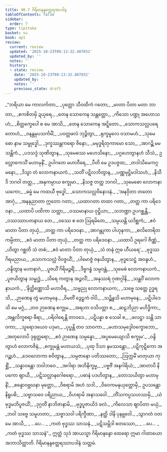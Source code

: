 ```yaml
---
title: 40.7 ဂိရိမာနန္ဒတ္ထေရအပဒါန
tableOfContents: false
sidebar:
  order: 7
type: tipitaka
basket: su
book: ap1
review:
  current: review
  updated: '2025-10-23T09:13:32.407032'
  updated_by: ''
  notes: ''
  history:
  - state: review
    date: '2025-10-23T09:13:32.407032'
    updated_by: ''
    notes: ''
    previous_state: draft
---
```



<ReviewStatus review={frontmatter.review} showDetails={true} />

<HypothesisAnnotation frontmatter={frontmatter} />

<DynamicBreadcrumb />

<Division number="419" book="ap1" e="ch" v="20" p="387">

<Paragraph number="4729" type="verses" book="ap1">
_“ဘရိယာ မေ ကာလင်္ကတာ,_  
_ပုတ္တော သီဝထိကံ ဂတော;_  
_မာတာ ပိတာ မတာ ဘာတာ,_  
_ဧကစိတမှိ ဍယှရေ._  

</Paragraph>

</Division>
<Division number="420" book="ap1" e="ch" v="20" p="387">

<Paragraph number="4730" type="verses" book="ap1">
_တေန သောကေန သန္တတ္တော,_  
_ကိသော ပဏ္ဍု အဟောသဟံ;_  
_စိတ္တက္ခေပေါ စ မေ အာသိ,_  
_တေန သောကေန အဋ္ဋိတော._  

</Paragraph>

</Division>
<Division number="421" book="ap1" e="ch" v="20" p="387">

<Paragraph number="4731" type="verses" book="ap1">
_သောကသလ္လပရေတောဟံ,_  
_ဝနန္တမုပသင်္ကမိံ;_  
_ပဝတ္တဖလံ ဘုဉ္ဇိတွာ,_  
_ရုက္ခမူလေ ဝသာမဟံ._  

</Paragraph>

</Division>
<Division number="422" book="ap1" e="ch" v="20" p="388">

<Paragraph number="4732" type="verses" book="ap1">
_သုမေဓော နာမ သမ္ဗုဒ္ဓေါ,_  
_ဒုက္ခဿန္တကရော ဇိနော;_  
_မမုဒ္ဓရိတုကာမော သော,_  
_အာဂဉ္ဆိ မမ သန္တိကံ._  

</Paragraph>

</Division>
<Division number="423" book="ap1" e="ch" v="20" p="388">

<Paragraph number="4733" type="verses" book="ap1">
_ပဒသဒ္ဒံ သုဏိတွာန,_  
_သုမေဓဿ မဟေသိနော;_  
_ပဂ္ဂဟေတွာနဟံ သီသံ,_  
ဥလ္လောကေသိံ မဟာမုနိံ._  

</Paragraph>

</Division>
<Division number="424" book="ap1" e="ch" v="20" p="388">

<Paragraph number="4734" type="verses" book="ap1">
ဥပါဂတေ မဟာဝီရေ,_  
_ပီတိ မေ ဥဒပဇ္ဇထ;_  
_တဒါသိမေကဂ္ဂမနော,_  
_ဒိသွာ တံ လောကနာယကံ._  

</Paragraph>

</Division>
<Division number="425" book="ap1" e="ch" v="20" p="388">

<Paragraph number="4735" type="verses" book="ap1">
_သတိံ ပဋိလဘိတွာန,_  
_ပဏ္ဏမုဋ္ဌိမဒါသဟံ;_  
_နိသီဒိ ဘဂဝါ တတ္ထ,_  
_အနုကမ္ပာယ စက္ခုမာ._  

</Paragraph>

</Division>
<Division number="426" book="ap1" e="ch" v="20" p="388">

<Paragraph number="4736" type="verses" book="ap1">
_နိသဇ္ဇ တတ္ထ ဘဂဝါ,_  
_သုမေဓော လောကနာယကော;_  
_ဓမ္မံ မေ ကထယီ ဗုဒ္ဓေါ,_  
_သောကသလ္လဝိနောဒနံ._  

</Paragraph>

</Division>
<Division number="427" book="ap1" e="ch" v="20" p="388">

<Paragraph number="4737" type="verses" book="ap1">
_‘အနဝှိတာ တတော အာဂုံ,_  
_အနနုညာတာ ဣတော ဂတာ;_  
_ယထာဂတာ တထာ ဂတာ,_  
_တတ္ထ ကာ ပရိဒေဝနာ._  

</Paragraph>

</Division>
<Division number="428" book="ap1" e="ch" v="20" p="388">

<Paragraph number="4738" type="verses" book="ap1">
_ယထာပိ ပထိကာ သတ္တာ,_  
_ဝဿမာနာယ ဝုဋ္ဌိယာ;_  
_သဘဏ္ဍာ ဥပဂစ္ဆန္တိ,_  
_ဝဿဿာပတနာယ တေ._  

</Paragraph>

</Division>
<Division number="429" book="ap1" e="ch" v="20" p="388">

<Paragraph number="4739" type="verses" book="ap1">
_ဝဿေ စ တေ ဩရမိတေ,_  
_သမ္ပယန္တိ ယဒိစ္ဆကံ;_  
_ဧဝံ မာတာ ပိတာ တုယှံ,_  
_တတ္ထ ကာ ပရိဒေဝနာ._  

</Paragraph>

</Division>
<Division number="430" book="ap1" e="ch" v="20" p="388">

<Paragraph number="4740" type="verses" book="ap1">
_အာဂန္တုကာ ပါဟုနကာ,_  
_စလိတေရိတကမ္ပိတာ;_  
_ဧဝံ မာတာ ပိတာ တုယှံ,_  
_တတ္ထ ကာ ပရိဒေဝနာ._  

</Paragraph>

</Division>
<Division number="431" book="ap1" e="ch" v="20" p="388">

<Paragraph number="4741" type="verses" book="ap1">
_ယထာပိ ဥရဂေါ ဇိဏ္ဏံ,_  
_ဟိတွာ ဂစ္ဆတိ သံ တစံ;_  
_ဧဝံ မာတာ ပိတာ တုယှံ,_  
_သံ တနုံ ဣဓ ဟီယရေ’._  

</Paragraph>

</Division>
<Division number="432" book="ap1" e="ch" v="20" p="388">

<Paragraph number="4742" type="verses" book="ap1">
_ဗုဒ္ဓဿ ဂိရမညာယ,_  
_သောကသလ္လံ ဝိဝဇ္ဇယိံ;_  
_ပါမောဇ္ဇံ ဇနယိတွာန,_  
_ဗုဒ္ဓသေဋ္ဌံ အဝန္ဒဟံ._  

</Paragraph>

</Division>
<Division number="433" book="ap1" e="ch" v="20" p="388">

<Paragraph number="4743" type="verses" book="ap1">
_ဝန္ဒိတွာန မဟာနာဂံ,_  
_ပူဇယိံ ဂိရိမဉ္ဇရိံ;_  
_ဒိဗ္ဗဂန္ဓံ သမ္ပဝန္တံ,_  
_သုမေဓံ လောကနာယကံ._  

</Paragraph>

</Division>
<Division number="434" book="ap1" e="ch" v="20" p="388">

<Paragraph number="4744" type="verses" book="ap1">
_ပူဇယိတွာန သမ္ဗုဒ္ဓံ,_  
_သိရေ ကတွာန အဉ္ဇလိံ;_  
_အနုဿရံ ဂုဏဂ္ဂါနိ,_  
_သန္ထဝိံ လောကနာယကံ._  

</Paragraph>

</Division>
<Division number="435" book="ap1" e="ch" v="20" p="389">

<Paragraph number="4745" type="verses" book="ap1">
_‘နိတ္တိဏ္ဏောသိ မဟာဝီရ,_  
_သဗ္ဗညု လောကနာယက;_  
_သဗ္ဗေ သတ္တေ ဥဒ္ဓရသိ,_  
_ဉာဏေန တွံ မဟာမုနေ._  

</Paragraph>

</Division>
<Division number="436" book="ap1" e="ch" v="20" p="389">

<Paragraph number="4746" type="verses" book="ap1">
_ဝိမတိံ ဒွေဠှကံ ဝါပိ,_  
_သဉ္ဆိန္ဒသိ မဟာမုနေ;_  
_ပဋိပါဒေသိ မေ မဂ္ဂံ,_  
_တဝ ဉာဏေန စက္ခုမ._  

</Paragraph>

</Division>
<Division number="437" book="ap1" e="ch" v="20" p="389">

<Paragraph number="4747" type="verses" book="ap1">
_အရဟာ ဝသိပတ္တာ စ,_  
_ဆဠဘိညာ မဟိဒ္ဓိကာ;_  
_အန္တလိက္ခစရာ ဓီရာ,_  
_ပရိဝါရေန္တိ တာဝဒေ._  

</Paragraph>

</Division>
<Division number="438" book="ap1" e="ch" v="20" p="389">

<Paragraph number="4748" type="verses" book="ap1">
_ပဋိပန္နာ စ သေခါ စ,_  
_ဖလဋ္ဌာ သန္တိ သာဝကာ;_  
_သူရောဒယေဝ ပဒုမာ,_  
_ပုပ္ဖန္တိ တဝ သာဝကာ._  

</Paragraph>

</Division>
<Division number="439" book="ap1" e="ch" v="20" p="389">

<Paragraph number="4749" type="verses" book="ap1">
_မဟာသမုဒ္ဒေါဝက္ခောဘော,_  
_အတုလောပိ ဒုရုတ္တရော;_  
_ဧဝံ ဉာဏေန သမ္ပန္နော,_  
_အပ္ပမေယျောသိ စက္ခုမ’._  

</Paragraph>

</Division>
<Division number="440" book="ap1" e="ch" v="20" p="389">

<Paragraph number="4750" type="verses" book="ap1">
_ဝန္ဒိတွာဟံ လောကဇိနံ,_  
_စက္ခုမန္တံ မဟာယသံ;_  
_ပုထု ဒိသာ နမဿန္တော,_  
_ပဋိကုဋိကော အဂဉ္ဆဟံ._  

</Paragraph>

</Division>
<Division number="441" book="ap1" e="ch" v="20" p="389">

<Paragraph number="4751" type="verses" book="ap1">
_ဒေဝလောကာ စဝိတွာန,_  
_သမ္ပဇာနော ပတိဿတော;_  
_ဩက္ကမိံ မာတုယာ ကုစ္ဆိံ,_  
_သန္ဓာဝန္တော ဘဝါဘဝေ._  

</Paragraph>

</Division>
<Division number="442" book="ap1" e="ch" v="20" p="389">

<Paragraph number="4752" type="verses" book="ap1">
_အဂါရာ အဘိနိက္ခမ္မ,_  
_ပဗ္ဗဇိံ အနဂါရိယံ;_  
_အာတာပီ နိပကော ဈာယီ,_  
_ပဋိသလ္လာနဂေါစရော._  

</Paragraph>

</Division>
<Division number="443" book="ap1" e="ch" v="20" p="389">

<Paragraph number="4753" type="verses" book="ap1">
_ပဓာနံ ပဒဟိတွာန,_  
_တောသယိတွာ မဟာမုနိံ;_  
_စန္ဒောဝဗ္ဘဃနာ မုတ္တော,_  
_ဝိစရာမိ အဟံ သဒါ._  

</Paragraph>

</Division>
<Division number="444" book="ap1" e="ch" v="20" p="389">

<Paragraph number="4754" type="verses" book="ap1">
_ဝိဝေကမနုယုတ္တောမှိ,_  
ဥပသန္တော နိရူပဓိ;_  
_သဗ္ဗာသဝေ ပရိညာယ,_  
_ဝိဟရာမိ အနာသဝေါ._  

</Paragraph>

</Division>
<Division number="445" book="ap1" e="ch" v="20" p="389">

<Paragraph number="4755" type="verses" book="ap1">
_တိံသကပ္ပသဟဿမှိ,_  
_ယံ ဗုဒ္ဓမဘိပူဇယိံ;_  
_ဒုဂ္ဂတိံ နာဘိဇာနာမိ,_  
_ဗုဒ္ဓပူဇာယိဒံ ဖလံ._  

</Paragraph>

</Division>
<Division number="446" book="ap1" e="ch" v="20" p="389">

<Paragraph number="4756" type="verses" book="ap1">
_ကိလေသာ ဈာပိတာ မယှံ,_  
_ဘဝါ သဗ္ဗေ သမူဟတာ;_  
_သဗ္ဗာသဝါ ပရိက္ခီဏာ,_  
_နတ္ထိ ဒါနိ ပုနဗ္ဘဝေါ._  

</Paragraph>

</Division>
<Division number="447" book="ap1" e="ch" v="20" p="389">

<Paragraph number="4757" type="verses" book="ap1">
_သွာဂတံ ဝတ မေ အာသိ,_  
_ …ပေ… _  
_ကတံ ဗုဒ္ဓဿ သာသနံ._  

</Paragraph>

</Division>
<Division number="448" book="ap1" e="ch" v="20" p="390">

<Paragraph number="4758" type="verses" book="ap1">
_ပဋိသမ္ဘိဒါ စတဿော,_  
_ …ပေ… _  
_ကတံ ဗုဒ္ဓဿ သာသနံ”._  

</Paragraph>

<Paragraph number="4759" book="ap1">
ဣတ္ထံ သုဒံ အာယသ္မာ ဂိရိမာနန္ဒော ထေရော ဣမာ ဂါထာယော အဘာသိတ္ထာတိ.

</Paragraph>
</Division>

<Paragraph number="4760" type="center" book="ap1">
ဂိရိမာနန္ဒတ္ထေရဿာပဒါနံ သတ္တမံ.
</Paragraph>